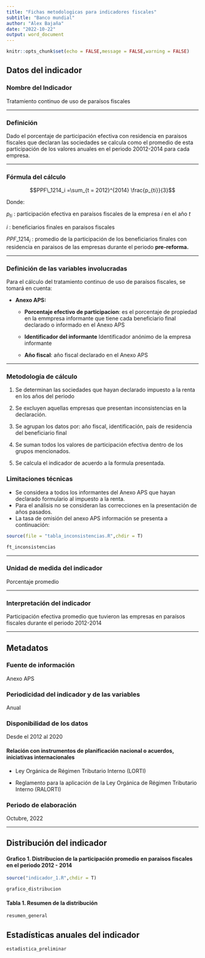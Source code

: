 ---
title: "Fichas metodologicas para indicadores fiscales"
subtitle: "Banco mundial"
author: "Alex Bajaña"
date: "2022-10-22"
output: word_document
---

```{r setup, include=FALSE}
knitr::opts_chunk$set(echo = FALSE,message = FALSE,warning = FALSE)
```

## Datos del indicador

### Nombre del Indicador

Tratamiento continuo de uso de paraísos fiscales

***

### Definición

Dado el porcentaje de participación efectiva con residencia en paraisos fiscales que declaran las sociedades se calcula como el promedio de esta participación de los valores anuales en el periodo 20012-2014 para cada empresa.

***

### Fórmula del cálculo


$$PPF\_1214_i =\sum_{t = 2012}^{2014} \frac{p_{ti}}{3}$$

Donde:

$p_{ti}$ : participación efectiva en paraísos fiscales de la empresa $i$ en el año $t$

$i$ : beneficiarios finales en paraísos fiscales

$PPF\_1214_i$ : promedio de la participación de los beneficiarios finales con residencia en paraisos de las empresas durante el periodo **pre-reforma.**

***

### Definición de las variables involucradas


Para el cálculo del tratamiento continuo de uso de paraísos fiscales, se tomará en cuenta:

* **Anexo APS:**

  * **Porcentaje efectivo de participacion**: es el porcentaje de propiedad en la emmpresa informante que tiene cada beneficiario final declarado o informado en el Anexo APS

  * **Identificador del informante** Identificador anónimo de la empresa informante

  * **Año fiscal**: año fiscal declarado en el Anexo APS

***

### Metodología de cálculo

1. Se determinan las sociedades que hayan declarado impuesto a la renta en los años del periodo

2. Se excluyen aquellas empresas que presentan inconsistencias en la declaración. 

3. Se agrupan los datos por: año fiscal, identificación, país de residencia del beneficiario final

4. Se suman todos los valores de participación efectiva dentro de los grupos mencionados.

5. Se calcula el indicador de acuerdo a la formula presentada. 


### Limitaciones técnicas

- Se considera a todos los informantes del Anexo APS que hayan declarado formulario al impuesto a la renta. 
- Para el análisis no se consideran las correcciones en la presentación de años pasados.
- La tasa de omisión del anexo APS información se presenta a continuación:

```{r}
source(file = "tabla_inconsistencias.R",chdir = T)

ft_inconsistencias

```

***

### Unidad de medida del indicador

Porcentaje promedio

***

### Interpretación del indicador

Participación efectiva promedio que tuvieron las empresas en paraísos fiscales durante el periodo 2012-2014

***

## Metadatos 

### Fuente de información

Anexo APS

### Periodicidad del indicador y de las variables

Anual

### Disponibilidad de los datos

Desde el 2012 al 2020


#### Relación con instrumentos de planificación nacional o acuerdos, iniciativas internacionales


- Ley Orgánica de Régimen Tributario Interno (LORTI)

- Reglamento para la aplicación de la  Ley Orgánica de Régimen Tributario Interno (RALORTI)

### Periodo de elaboración

Octubre, 2022

***

## Distribución del indicador

#### Grafico 1. Distribucion de la participación promedio en paraisos fiscales en el periodo 2012 - 2014

```{r}

source("indicador_1.R",chdir = T)

grafico_distribucion

```

#### Tabla 1. Resumen de la distribución

```{r}

resumen_general

```


## Estadísticas anuales del indicador

```{r}
estadistica_preliminar
```




